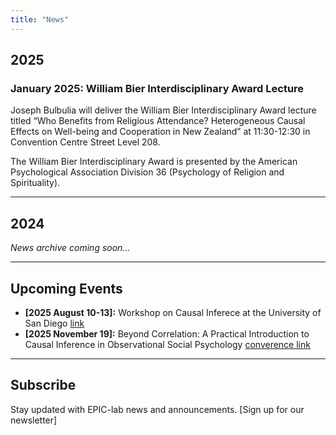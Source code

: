 ```yaml
---
title: "News"
---
```


## 2025

### January 2025: William Bier Interdisciplinary Award Lecture
Joseph Bulbulia will deliver the William Bier Interdisciplinary Award lecture titled "Who Benefits from Religious Attendance? Heterogeneous Causal Effects on Well-being and Cooperation in New Zealand" at 11:30-12:30 in Convention Centre Street Level 208.

The William Bier Interdisciplinary Award is presented by the American Psychological Association Division 36 (Psychology of Religion and Spirituality).

---

## 2024

*News archive coming soon...*

---

## Upcoming Events

- **[2025 August 10-13]:** Workshop on Causal Inferece at the University of San Diego [link](https://go-bayes.github.io/sparcc-day-2/)
- **[2025 November 19]:** Beyond Correlation: A Practical Introduction to Causal Inference in Observational Social Psychology [converence link](https://sasp.org.au/events/conference/sasp-acpid-2025-conference/sasp-acpid-2025-program/) 

---

## Subscribe

Stay updated with EPIC-lab news and announcements. [Sign up for our newsletter]